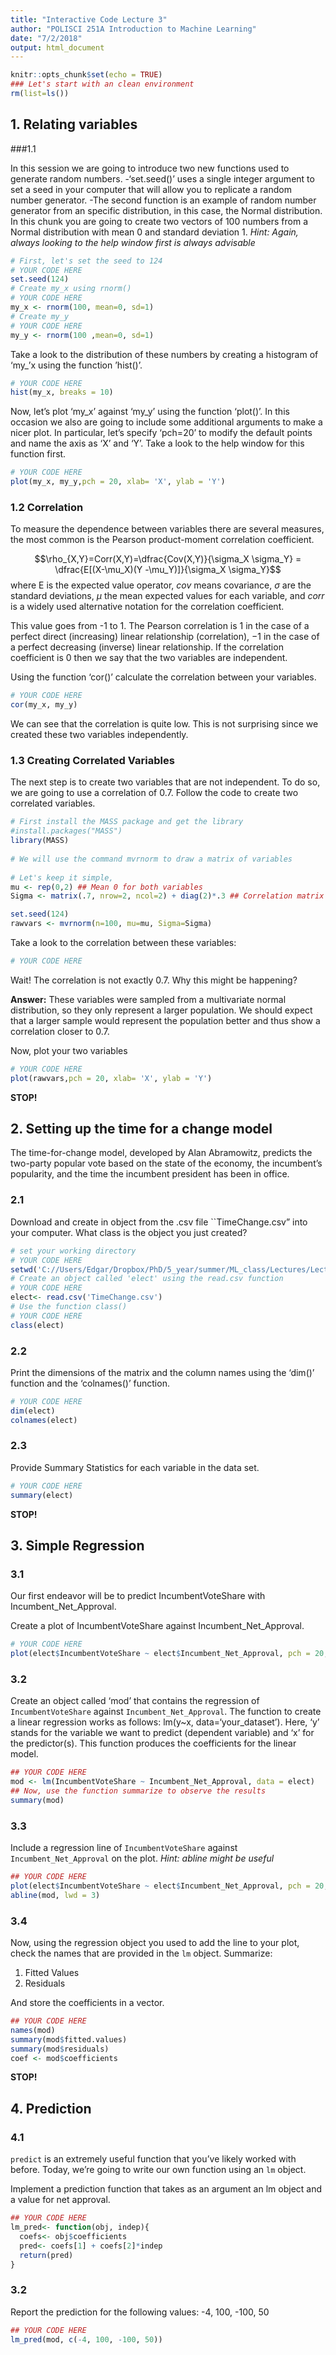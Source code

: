 ---
title: "Interactive Code Lecture 3"
author: "POLISCI 251A Introduction to Machine Learning"
date: "7/2/2018"
output: html_document
---

```{r setup, include=FALSE}
knitr::opts_chunk$set(echo = TRUE)
### Let's start with an clean environment
rm(list=ls())
```


## 1. Relating variables 

###1.1 

In this session we are going to introduce two new functions used to generate random numbers. 
-'set.seed()' uses a single integer argument to set a seed in your computer that will allow you to replicate a random number generator. 
-The second function is an example of random number generator from an specific distribution, in this case, the Normal distribution. 
In this chunk you are going to create two vectors of 100 numbers from a Normal distribution with mean 0 and standard deviation 1. *Hint: Again, always looking to the help window first is always advisable*

```{r}
# First, let's set the seed to 124
# YOUR CODE HERE
set.seed(124)
# Create my_x using rnorm()
# YOUR CODE HERE
my_x <- rnorm(100, mean=0, sd=1)
# Create my_y
# YOUR CODE HERE
my_y <- rnorm(100 ,mean=0, sd=1)

```

Take a look to the distribution of these numbers by creating a histogram of 'my_'x using the function 'hist()'.

```{r}
# YOUR CODE HERE
hist(my_x, breaks = 10)
```


Now, let's plot 'my_x' against 'my_y' using the function 'plot()'. In this occasion we also are going to include some additional arguments to make a nicer plot. In particular, let's specify 'pch=20' to modify the default points and  name the axis as 'X' and 'Y'. Take a look to the help window for this function first. 

```{r}
# YOUR CODE HERE
plot(my_x, my_y,pch = 20, xlab= 'X', ylab = 'Y')
```

### 1.2 Correlation

To measure the dependence between variables there are several measures, the most common is the Pearson product-moment correlation coefficient. 

$$\rho_{X,Y}=Corr(X,Y)=\dfrac{Cov(X,Y)}{\sigma_X \sigma_Y} = \dfrac{E[(X-\mu_X)(Y -\mu_Y)]}{\sigma_X \sigma_Y}$$
where E is the expected value operator, *cov* means covariance, $\sigma$ are the standard deviations, $\mu$ the mean expected values for each variable, and *corr* is a widely used alternative notation for the correlation coefficient.

This value goes from -1 to 1. The Pearson correlation is 1 in the case of a perfect direct (increasing) linear relationship (correlation), −1 in the case of a perfect decreasing (inverse) linear relationship. If the correlation coefficient is 0 then we say that the two variables are independent. 


Using the function 'cor()' calculate the correlation between your variables. 

```{r}
# YOUR CODE HERE
cor(my_x, my_y)
```

We can see that the correlation is quite low. This is not surprising since we created these two variables independently. 

### 1.3 Creating Correlated Variables

The next step is to create two variables that are not independent. To do so, we are going to use a correlation of 0.7. Follow the code to create two correlated variables. 


```{r}
# First install the MASS package and get the library
#install.packages("MASS")
library(MASS)
 
# We will use the command mvrnorm to draw a matrix of variables
 
# Let's keep it simple, 
mu <- rep(0,2) ## Mean 0 for both variables
Sigma <- matrix(.7, nrow=2, ncol=2) + diag(2)*.3 ## Correlation matrix

set.seed(124)
rawvars <- mvrnorm(n=100, mu=mu, Sigma=Sigma)

```

Take a look to the correlation between these variables:
```{r}
# YOUR CODE HERE

```

Wait! The correlation is not exactly 0.7. Why this might be happening?

**Answer:**
These variables were sampled from a multivariate normal distribution, so they only represent a larger population. We should expect that a larger sample would represent the population better and thus show a correlation closer to 0.7. 

Now, plot your two variables 

```{r}
# YOUR CODE HERE
plot(rawvars,pch = 20, xlab= 'X', ylab = 'Y')
```


**STOP!**


## 2. Setting up the time for a change model


The time-for-change model, developed by Alan Abramowitz, predicts the two-party popular vote based on the state of the economy, the incumbent’s popularity, and the time the incumbent president has been in office.

### 2.1

Download and create in object from the .csv file ``TimeChange.csv" into your computer. What class is the object you just created?

```{r}
# set your working directory
# YOUR CODE HERE
setwd('C://Users/Edgar/Dropbox/PhD/5_year/summer/ML_class/Lectures/Lecture3')
# Create an object called 'elect' using the read.csv function
# YOUR CODE HERE
elect<- read.csv('TimeChange.csv')
# Use the function class() 
# YOUR CODE HERE
class(elect)
```

### 2.2

Print the dimensions of the matrix and the column names using the 'dim()' function and the 'colnames()' function.

```{r}
# YOUR CODE HERE
dim(elect)
colnames(elect)
```

### 2.3

Provide Summary Statistics for each variable in the data set.

```{r}
# YOUR CODE HERE
summary(elect)
```

**STOP!**


## 3. Simple Regression

### 3.1 

Our first endeavor will be to predict IncumbentVoteShare with Incumbent_Net_Approval.

Create a plot of IncumbentVoteShare against Incumbent_Net_Approval. 
```{r}
# YOUR CODE HERE
plot(elect$IncumbentVoteShare ~ elect$Incumbent_Net_Approval, pch = 20, xlab = 'Net Approval', ylab = 'Incumbent Vote Share') 
```

### 3.2

Create an object called 'mod' that contains the regression of `IncumbentVoteShare` against `Incumbent_Net_Approval`. The function to create a linear regression works as follows: lm(y~x, data='your_dataset'). Here, 'y' stands for the variable we want to predict (dependent variable) and 'x' for the predictor(s). This function produces the coefficients for the linear model. 

```{r}
## YOUR CODE HERE
mod <- lm(IncumbentVoteShare ~ Incumbent_Net_Approval, data = elect)
## Now, use the function summarize to observe the results
summary(mod)
```

### 3.3

Include a regression line of `IncumbentVoteShare` against `Incumbent_Net_Approval` on the plot. *Hint: abline might be useful*

```{r}
## YOUR CODE HERE
plot(elect$IncumbentVoteShare ~ elect$Incumbent_Net_Approval, pch = 20, xlab = 'Net Approval', ylab = 'Incumbent Vote Share')
abline(mod, lwd = 3)
```

### 3.4 

Now, using the regression object you used to add the line to your plot, check the names that are provided in the `lm` object. Summarize:

1) Fitted Values
2) Residuals

And store the coefficients in a vector.

```{r}
## YOUR CODE HERE
names(mod)
summary(mod$fitted.values)
summary(mod$residuals)
coef <- mod$coefficients 
```

**STOP!**

## 4. Prediction 

### 4.1

`predict` is an extremely useful function that you've likely worked with before. Today, we're going to write our own function using an `lm` object.

Implement a prediction function that takes as an argument an lm object and a value for net approval.

```{r}
## YOUR CODE HERE
lm_pred<- function(obj, indep){
  coefs<- obj$coefficients  
  pred<- coefs[1] + coefs[2]*indep
  return(pred)
}
```

### 3.2 

Report the prediction for the following values: -4, 100, -100, 50
 
```{r}
## YOUR CODE HERE
lm_pred(mod, c(-4, 100, -100, 50))
```





